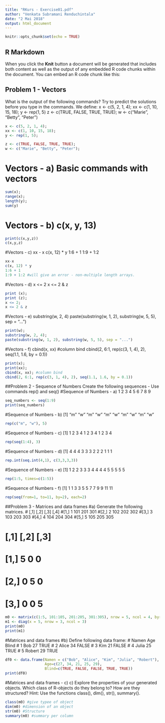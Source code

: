 ---
title: "RKurs - Exercise01.pdf"
author: "Venkata Subramani Renduchintala" 
date: "2 Mai 2018"
output: html_document
---

```{r setup, include=FALSE}
knitr::opts_chunk$set(echo = TRUE)
```

## R Markdown


When you click the **Knit** button a document will be generated that includes both content as well as the output of any embedded R code chunks within the document. You can embed an R code chunk like this:

## Problem 1 -  Vectors
What is the output of the following commands? Try to predict the solutions before you type
in the commands. We define:
x <- c(5, 2, 1, 4); xx <- c(1, 10, 15, 18); y <- rep(1, 5)
z <- c(TRUE, FALSE, TRUE, TRUE); w <- c("Marie", "Betty", "Peter")
```{r creation of vectors, echo=TRUE}
x <- c(5, 2, 1, 4); 
xx <- c(1, 10, 15, 18); 
y <- rep(1, 5);

z <- c(TRUE, FALSE, TRUE, TRUE);
w <- c("Marie", "Betty", "Peter");

```
# Vectors - a) Basic commands with vectors
```{r basic vector operations}
sum(x);
range(x);
length(y);
sum(y)

```

# Vectors - b) c(x, y, 13)
```{r print the character vectors}
print(c(x,y,z))
c(x,y,z)
```

#Vectors - c) xx - x
c(x, 12) * y
1:6 + 1
1:9 + 1:2
```{r}
xx-x
c(x, 12) * y
1:6 + 1
1:9 + 1:2 #will give an error - non-multiple length arrays. 
```

#Vectors - 
d) x <= 2
x <= 2 & z
```{r comparison of vectors}
print (x);
print (z);
x <= 2;
x <= 2 & z
```

#Vectors - e)
substring(w, 2, 4)
paste(substring(w, 1, 2), substring(w, 5, 5), sep = "...")
```{r vector substring operations}
print(w);
substring(w, 2, 4);
paste(substring(w, 1, 2), substring(w, 5, 5), sep = "...")
```

#Vectors - f)
cbind(x, xx) #column bind 
cbind(2, 6:1, rep(c(3, 1, 4), 2), seq(1.1, 1.6, by = 0.1))
```{r Combine R objects by Rows and columns}
print(x);
print(xx);
cbind(x, xx); #column bind 
cbind(2, 6:1, rep(c(3, 1, 4), 2), seq(1.1, 1.6, by = 0.1))
```

##Problem 2 - Sequence of Numbers
Create the following sequences - Use commands rep() and seq()
#Sequence of Numbers - a) 1 2 3 4 5 6 7 8 9
```{r Numbers from 1 to 9}
seq_numbers <- seq(1:9)
print(seq_numbers)
```
#Sequence of Numbers - b) [1] "m" "w" "m" "w" "m" "w" "m" "w" "m" "w"
```{r repeat "m" "w" 5 times}
rep(c("m", "w"), 5)
```

#Sequence of Numbers - c) [1] 1 2 3 4 1 2 3 4 1 2 3 4
```{r repeat a sequence of 1 2 3 4, 3 times}
rep(seq(1:4), 3)
```

#Sequence of Numbers - d) [1] 4 4 4 3 3 3 2 2 2 1 1 1
```{r repeat a each number 3 times, in descending order}
rep.int(seq.int(4,1), c(3,3,3,3))

```

#Sequence of Numbers - e) [1] 1 2 2 3 3 3 4 4 4 4 5 5 5 5 5
```{r repeat each number in the sequence that many times}
rep(1:5, times=c(1:5))
```

#Sequence of Numbers - f) [1] 1 1 3 3 5 5 7 7 9 9 11 11
```{r repeat odd numbers twice}
rep(seq(from=1, to=11, by=2), each=2)
```


##Problem 3 - Matrices and data frames
#a) Generate the following matrices.
#    [,1] [,2] [,3] [,4]
#[1,] 1 101 201 301
#[2,] 2 102 202 302
#[3,] 3 103 203 303
#[4,] 4 104 204 304
#[5,] 5 105 205 305

# [,1] [,2] [,3]
# [1,] 5 0 0
# [2,] 0 5 0
# [3,] 0 0 5
```{r Generation of matrices}

m0 <- matrix(c(1:5, 101:105, 201:205, 301:305), nrow = 5, ncol = 4, byrow = FALSE)
m1 <- diag(x = 5, nrow = 3, ncol = 3)
print(m0)
print(m1)
```

#Matrices and data frames 
#b) Define following data frame:
# Namen Age Blind
# 1 Bob 27 TRUE
# 2 Alice 34 FALSE
# 3 Kim 21 FALSE
# 4 Julia 25 TRUE
# 5 Robert 29 TRUE
```{r data frame definition}
df0 <- data.frame(Namen = c("Bob", "Alice", "Kim", "Julia", "Robert"), 
                  Age=c(27, 34, 21, 25, 29),
                  Blind=c(TRUE, FALSE, FALSE, TRUE, TRUE))
print(df0)

```

#Matrices and data frames - c)
c) Explore the properties of your generated objects. Which class of R-objects do they belong to? How are they structured?
Hint: Use the functions class(), dim(), str(), summary().
```{r Properties of generated objects}
class(m0) #give typee of object
dim(m0) #dimension of an object
str(m0) #Structure
summary(m0) #summary per column

```

